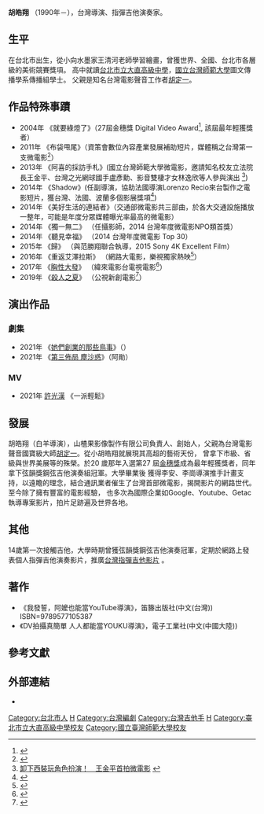 {{blpsources|time=2015-03-13T01:01:10+00:00}}
{{藝人
| 姓名 = 胡皓翔
| 類型 = 導演
| 綽號 = 白羊
| 圖片尺寸 = 
| 圖片簡介 = 
| 國籍 = {{ROC}}
| 出生日期 = {{birth year and age|1990}}
| 出生地點 = {{TWN}}[[台北市|台北市]]
| 職業 = 導演、編劇、音樂家
| 教育程度 = [[國立臺灣師範大學|國立臺灣師範大學]]圖文傳播學系畢業
| 活躍年代 = 2011年至今
| 獎項 = {{awards|name=[[金穗獎|金穗獎]]|award= Digital Video |year=2004年 |title=《[[就要綠燈了|就要綠燈了]]》}}
}}


'''胡皓翔''' （1990年－），台灣導演、指彈吉他演奏家。

== 生平 ==
在台北市出生，從小向水墨家王清河老師學習繪畫，曾獲世界、全國、台北市各層級的美術競賽獎項。
高中就讀[[台北市立大直高級中學|台北市立大直高級中學]]，[[國立台灣師範大學|國立台灣師範大學]]圖文傳播學系傳播組學士。
父親是知名台灣電影聲音工作者[[胡定一_(音效師)|胡定一]]。

== 作品特殊事蹟 == 
*2004年 《就要綠燈了》（27屆金穗獎 Digital Video Award<ref>{{Cite web |url=http://www.movieseeds.com.tw/goldenharuest_prizer/content.php?cid=27&id=184 |title=27屆金穗獎 Digital Video Award |access-date=2015-03-12 |archive-date=2015-04-02 |archive-url=https://web.archive.org/web/20150402110335/http://www.movieseeds.com.tw/goldenharuest_prizer/content.php?cid=27&id=184 |dead-url=yes }}</ref>, 該屆最年輕獲獎者）
*2011年 《布袋甩尾》（資策會數位內容產業發展補助短片，媒體稱之台灣第一支微電影<ref>{{Cite web |url=http://www.digiasia.com.tw/New_Special/18381 |title=創作熱情催生的首支微電影 - 胡皓翔導演 專訪 |access-date=2015-03-12 |archive-date=2018-02-17 |archive-url=https://web.archive.org/web/20180217204505/http://digiasia.com.tw/New_Special/18381 |dead-url=no }}</ref>）
*2013年 《阿喜的採訪手札》(國立台灣師範大學微電影，邀請知名校友立法院長王金平、台灣之光網球國手盧彥勳、影音雙棲才女林逸欣等人參與演出 <ref>[https://tw.news.yahoo.com/%E5%8D%B8%E4%B8%8B%E8%A5%BF%E8%A3%9D%E7%8E%A9%E8%A7%92%E8%89%B2%E6%89%AE%E6%BC%94-%E7%8E%8B%E9%87%91%E5%B9%B3%E9%A6%96%E6%8B%8D%E5%BE%AE%E9%9B%BB%E5%BD%B1-015713100.html 卸下西裝玩角色扮演！　王金平首拍微電影] {{webarchive|url=https://web.archive.org/web/20150402140243/https://tw.news.yahoo.com/%E5%8D%B8%E4%B8%8B%E8%A5%BF%E8%A3%9D%E7%8E%A9%E8%A7%92%E8%89%B2%E6%89%AE%E6%BC%94-%E7%8E%8B%E9%87%91%E5%B9%B3%E9%A6%96%E6%8B%8D%E5%BE%AE%E9%9B%BB%E5%BD%B1-015713100.html |date=2015-04-02 }}</ref>)
*2014年 《Shadow》(任副導演，協助法國導演Lorenzo Recio來台製作之電影短片，獲台灣、法國、波蘭多個影展獎項<ref>{{Cite web |url=http://www.imdb.com/title/tt3497284/releaseinfo?ref_=tt_dt_dt |title=IMDb - Shadow (III) (2014) Release Info |access-date=2015-03-12 |archive-date=2020-08-01 |archive-url=https://web.archive.org/web/20200801114511/https://www.imdb.com/title/tt3497284/releaseinfo?ref_=tt_dt_dt |dead-url=no }}</ref>)
*2014年 《美好生活的連結者》（交通部微電影共三部曲，於各大交通設施播放一整年，可能是年度分眾媒體曝光率最高的微電影）
*2014年 《獨一無二》 （任攝影師，2014 台灣年度微電影NPO類首獎）
*2014年 《聽見幸福》 （2014 台灣年度微電影 Top 30）
*2015年 《歸》 （與范勝翔聯合執導，2015 Sony 4K Excellent Film）
*2016年 《重返艾澤拉斯》 （網路大電影，樂視獨家熱映<ref>{{Cite web |url=http://tw.weibo.com/5537311464/3989172698646407 |title=存档副本 |access-date=2016-07-06 |archive-date=2020-08-01 |archive-url=https://web.archive.org/web/20200801114520/https://tw.weibo.com/5537311464/3989172698646407 |dead-url=no }}</ref>）
*2017年 《[[胸性大發|胸性大發]]》 （緯來電影台電視電影<ref>{{Cite web |url=http://movie.videoland.com.tw/new_news.asp?news_sno=25930 |title=存档副本 |access-date=2017-02-08 |archive-date=2017-10-17 |archive-url=https://web.archive.org/web/20171017093600/http://movie.videoland.com.tw/new_news.asp?news_sno=25930 |dead-url=no }}</ref>）
*2019年 《[[殺人之夏|殺人之夏]]》 （公視新創電影<ref>{{Cite web |url=https://tw.news.yahoo.com/%E6%AE%BA%E4%BA%BA%E4%B9%8B%E5%A4%8F-%E9%96%8B%E9%8F%A1-%E6%9E%97%E6%9A%89%E9%96%94%E7%84%A1%E5%8F%B0%E8%A9%9E%E9%A3%86%E6%88%B2-071013176.html |title=存档副本 |access-date=2019-06-12 |archive-date=2020-08-10 |archive-url=https://web.archive.org/web/20200810005454/https://tw.news.yahoo.com/%E6%AE%BA%E4%BA%BA%E4%B9%8B%E5%A4%8F-%E9%96%8B%E9%8F%A1-%E6%9E%97%E6%9A%89%E9%96%94%E7%84%A1%E5%8F%B0%E8%A9%9E%E9%A3%86%E6%88%B2-071013176.html |dead-url=no }}</ref>）

==演出作品==
=== 劇集 ===
*2021年 《[[她們創業的那些鳥事|她們創業的那些鳥事]]》（）
*2021年 《[[第三佈局_塵沙惑|第三佈局 塵沙惑]]》（阿勛）

=== MV ===
*2021年 [[許光漢|許光漢]] 《一派輕鬆》

== 發展 == 
胡皓翔（白羊導演），山楂果影像製作有限公司負責人、創始人，父親為台灣電影聲音國寶級大師[[胡定一|胡定一]]。從小胡皓翔就展現其高超的藝術天份，
曾拿下市級、省級與世界美展等的殊榮。於20 歲那年入選第27 屆[[金穗獎|金穗獎]]成為最年輕獲獎者，同年拿下弦韻獎鋼弦吉他演奏組冠軍。大學畢業後
獲得李安、李崗導演推手計畫支持，以遠瞻的理念，結合通訊業者催生了台灣首部微電影，揭開影片的網路世代。至今除了擁有豐富的電影經驗，
也多次為國際企業如Google、Youtube、Getac 執導專案影片，拍片足跡遍及世界各地。

== 其他 == 
14歲第一次接觸吉他，大學時期曾獲弦韻獎鋼弦吉他演奏冠軍，定期於網路上發表個人指彈吉他演奏影片，推廣[https://www.youtube.com/user/howshome 台灣指彈吉他影片] {{Wayback|url=https://www.youtube.com/user/howshome |date=20200801114543 }}。

== 著作 ==
*《我發誓，阿嬤也能當YouTube導演》，笛籐出版社(中文(台灣)) ISBN=9789577105387
*《DV拍攝真簡單 人人都能當YOUKU導演》，電子工業社(中文(中國大陸))

== 參考文獻 ==
{{reflist}}


==外部連結==
*{{facebook|people/白羊導演/332497256845507|白羊導演}}

[[Category:台北市人|Category:台北市人]]
[[Category:胡姓|H]]
[[Category:台灣編劇|Category:台灣編劇]]
[[Category:台灣吉他手|Category:台灣吉他手]]
[[Category:台灣電影導演|H]]
[[Category:臺北市立大直高級中學校友|Category:臺北市立大直高級中學校友]]
[[Category:國立臺灣師範大學校友|Category:國立臺灣師範大學校友]]